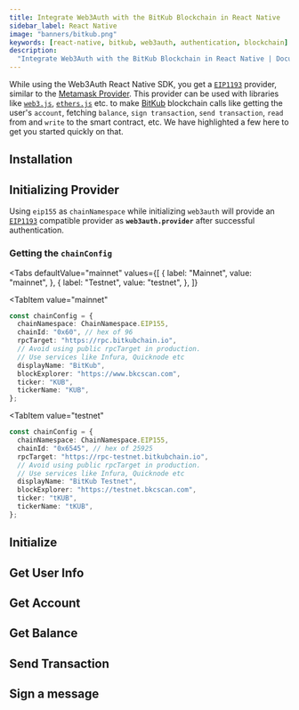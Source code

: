 ```yaml
---
title: Integrate Web3Auth with the BitKub Blockchain in React Native
sidebar_label: React Native
image: "banners/bitkub.png"
keywords: [react-native, bitkub, web3auth, authentication, blockchain]
description:
  "Integrate Web3Auth with the BitKub Blockchain in React Native | Documentation - Web3Auth"
---
```



<SEO
  title="Integrate Web3Auth with the BitKub Blockchain in React Native"
  description="Integrate Web3Auth with the BitKub Blockchain in React Native | Documentation - Web3Auth"
  image="https://web3auth.io/docs/banners/bitkub.png"
  slug="/connect-blockchain/evm/bitkub/react-native"
/>

While using the Web3Auth React Native SDK, you get a
[`EIP1193`](https://eips.ethereum.org/EIPS/eip-1193) provider, similar to the
[Metamask Provider](https://docs.metamask.io/guide/ethereum-provider.html). This provider can be
used with libraries like [`web3.js`](https://web3js.readthedocs.io/en/v1.2.8/getting-started.html),
[`ethers.js`](https://docs.ethers.io/v5/getting-started/) etc. to make
[BitKub](https://developers.bitkubchain.com/) blockchain calls like getting the user's `account`,
fetching `balance`, `sign transaction`, `send transaction`, `read` from and `write` to the smart
contract, etc. We have highlighted a few here to get you started quickly on that.

## Installation

<InstallationSnippet />

## Initializing Provider

Using `eip155` as `chainNamespace` while initializing `web3auth` will provide an
[`EIP1193`](https://eips.ethereum.org/EIPS/eip-1193) compatible provider as **`web3auth.provider`**
after successful authentication.

### Getting the `chainConfig`

<Tabs
 defaultValue="mainnet"
  values={[
    { label: "Mainnet", value: "mainnet", },
    { label: "Testnet", value: "testnet", },
  ]}
>
<TabItem
  value="mainnet"
>

```typescript
const chainConfig = {
  chainNamespace: ChainNamespace.EIP155,
  chainId: "0x60", // hex of 96
  rpcTarget: "https://rpc.bitkubchain.io",
  // Avoid using public rpcTarget in production.
  // Use services like Infura, Quicknode etc
  displayName: "BitKub",
  blockExplorer: "https://www.bkcscan.com",
  ticker: "KUB",
  tickerName: "KUB",
};
```

</TabItem>

<TabItem
  value="testnet"
>

```typescript
const chainConfig = {
  chainNamespace: ChainNamespace.EIP155,
  chainId: "0x6545", // hex of 25925
  rpcTarget: "https://rpc-testnet.bitkubchain.io",
  // Avoid using public rpcTarget in production.
  // Use services like Infura, Quicknode etc
  displayName: "BitKub Testnet",
  blockExplorer: "https://testnet.bkcscan.com",
  ticker: "tKUB",
  tickerName: "tKUB",
};
```

</TabItem>
</Tabs>

## Initialize

<InitialisationSnippet />

## Get User Info

<UserInfoSnippet />

## Get Account

<GetAccountSnippet />

## Get Balance

<GetBalanceSnippet />

## Send Transaction

<SendTransactionSnippet />

## Sign a message

<SignMessageSnippet />
